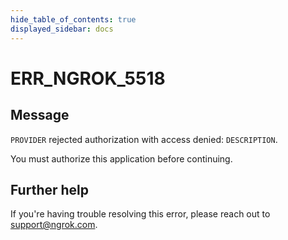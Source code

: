 ```yaml
---
hide_table_of_contents: true
displayed_sidebar: docs
---
```



# ERR_NGROK_5518

## Message

`PROVIDER` rejected authorization with access denied: `DESCRIPTION`.

You must authorize this application before continuing.

<ErrorDetails error="err_ngrok_5518" />

## Further help

If you're having trouble resolving this error, please reach out to [support@ngrok.com](mailto:support@ngrok.com?subject=Help%20with%20ERR_NGROK_5518).

